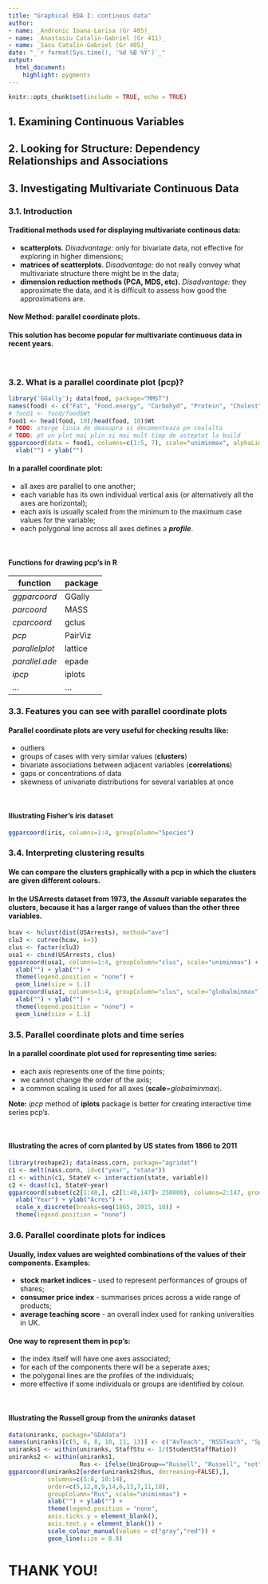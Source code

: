 ```yaml
---
title: "Graphical EDA I: continous data"
author:
- name: _Andronic Ioana-Larisa (Gr 405)_
- name: _Anastasiu Catalin-Gabriel (Gr 411)_
- name: _Sasu Catalin-Gabriel (Gr 405)_
date: "_`r format(Sys.time(), '%d %B %Y')`_"
output: 
  html_document:
    highlight: pygments
---
```


```r
knitr::opts_chunk$set(include = TRUE, echo = TRUE)
```

## **1. Examining Continuous Variables** 

## **2. Looking for Structure: Dependency Relationships and Associations** 

## **3. Investigating Multivariate Continuous Data**

### **3.1. Introduction**

#### Traditional methods used for displaying multivariate continous data:
- **scatterplots**. *Disadvantage:* only for bivariate data, not effective for exploring in higher dimensions;
- **matrices of scatterplots**. *Disadvantage:* do not really convey what multivariate structure there might be in the data;
- **dimension reduction methods (PCA, MDS, etc).** *Disadvantage:* they approximate the data, and it is difficult to assess how good the approximations are.

#### **New Method**: parallel coordinate plots. 
#### This solution has become popular for multivariate continuous data in recent years.

\

### **3.2. What is a parallel coordinate plot (pcp)?**

```r
library('GGally'); data(food, package="MMST")
names(food) <- c("Fat", "Food.energy", "Carbohyd", "Protein", "Cholest", "Wt", "Satur.Fat")
# food1 <- food/food$Wt
food1 <- head(food, 10)/head(food, 10)$Wt
# TODO: sterge linia de deasupra si decomenteaza pe cealalta
# TODO: pt un plot mai plin si mai mult timp de asteptat la build
ggparcoord(data = food1, columns=c(1:5, 7), scale="uniminmax", alphaLines=0.2) + 
  xlab("") + ylab("")
```

#### In a parallel coordinate plot:
- all axes are parallel to one another;
- each variable has its own individual vertical axis (or alternatively all the axes are horizontal);
- each axis is usually scaled from the minimum to the maximum case values for the variable;
- each polygonal line across all axes defines a ***profile***.

\

#### **Functions for drawing pcp's in R**

| function       | package |
|----------------|---------|
| *ggparcoord*   | GGally  |
| *parcoord*     | MASS    |
| *cparcoord*    | gclus   |
| *pcp*          | PairViz |
| *parallelplot* | lattice |
| *parallel.ade* | epade   |
| *ipcp*         | iplots  |
| *...*          | ...     |

### **3.3. Features you can see with parallel coordinate plots**

#### Parallel coordinate plots are very useful for checking results like:
- outliers
- groups of cases with very similar values (**clusters**)
- bivariate associations between adjacent variables (**correlations**)
- gaps or concentrations of data
- skewness of univariate distributions for several variables at once

\

#### **Illustrating Fisher’s iris dataset**
```r
ggparcoord(iris, columns=1:4, groupColumn="Species")
```

### **3.4. Interpreting clustering results**

#### We can compare the clusters graphically with a pcp in which the clusters are given different colours.

#### In the **USArrests** dataset from 1973, the *Assault* variable separates the clusters, because it has a larger range of values than the other three variables.

```r
hcav <- hclust(dist(USArrests), method="ave")
clu3 <- cutree(hcav, k=3)
clus <- factor(clu3)
usa1 <- cbind(USArrests, clus)
ggparcoord(usa1, columns=1:4, groupColumn="clus", scale="uniminmax") + 
  xlab("") + ylab("") + 
  theme(legend.position = "none") +
  geom_line(size = 1.1)
ggparcoord(usa1, columns=1:4, groupColumn="clus", scale="globalminmax") + 
  xlab("") + ylab("") + 
  theme(legend.position = "none") +
  geom_line(size = 1.1)
```

### **3.5. Parallel coordinate plots and time series**

#### In a parallel coordinate plot used for representing time series:
- each axis represents one of the time points;
- we cannot change the order of the axis;
- a common scaling is used for all axes (**scale**=*globalminmax*).

**Note:** *ipcp* method of **iplots** package is better for creating interactive time series pcp's.

\

#### **Illustrating the acres of corn planted by US states from 1866 to 2011**
```r
library(reshape2); data(nass.corn, package="agridat")
c1 <- melt(nass.corn, id=c("year", "state"))
c1 <- within(c1, StateV <- interaction(state, variable))
c2 <- dcast(c1, StateV~year)
ggparcoord(subset(c2[1:48,], c2[1:48,147]> 250000), columns=2:147, groupColumn="StateV", scale="globalminmax") + 
  xlab("Year") + ylab("Acres") + 
  scale_x_discrete(breaks=seq(1865, 2015, 10)) + 
  theme(legend.position = "none")
```

### **3.6. Parallel coordinate plots for indices**

#### Usually, index values are weighted combinations of the values of their components. Examples:
- **stock market indices** - used to represent performances of groups of shares;
- **consumer price index** - summarises prices across a wide range of products;
- **average teaching score** - an overall index used for ranking universities in UK.

#### One way to represent them in pcp's:
- the index itself will have one axes associated;
- for each of the components there will be a seperate axes;
- the polygonal lines are the profiles of the individuals;
- more effective if some individuals or groups are identified by colour.

\

#### **Illustrating the Russell group from the *uniranks* dataset**
```r
data(uniranks, package="GDAdata")
names(uniranks)[c(5, 6, 8, 10, 11, 13)] <- c("AvTeach", "NSSTeach", "SpendperSt", "Careers", "VAddScore", "NSSFeedb")
uniranks1 <- within(uniranks, StaffStu <- 1/(StudentStaffRatio))
uniranks2 <- within(uniranks1,
                    Rus <- ifelse(UniGroup=="Russell", "Russell", "not"))
ggparcoord(uniranks2[order(uniranks2$Rus, decreasing=FALSE),],
           columns=c(5:8, 10:14),
           order=c(5,12,8,9,14,6,13,7,11,10),
           groupColumn="Rus", scale="uniminmax") +
           xlab("") + ylab("") +
           theme(legend.position = "none",
           axis.ticks.y = element_blank(),
           axis.text.y = element_blank()) +
           scale_colour_manual(values = c("gray","red")) + 
           geom_line(size = 0.8)
```

# THANK YOU!